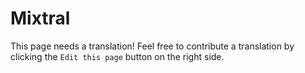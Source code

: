 # Mixtral

This page needs a translation! Feel free to contribute a translation by clicking the `Edit this page` button on the right side.